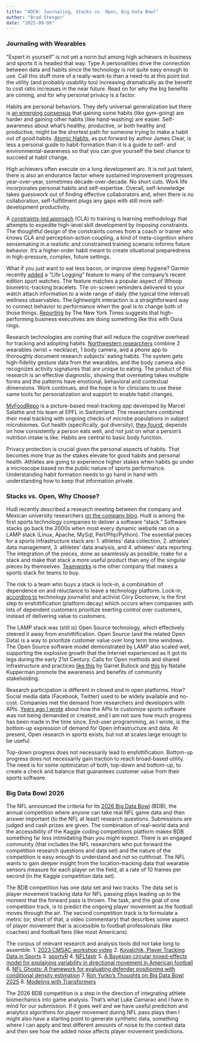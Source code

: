 ```yaml
---
title: "ADCN: Journaling, Stacks vs. Open, Big Data Bowl"
author: "Brad Stenger"
date: "2025-09-08"
---
```


### Journaling with Wearables

"Expert in yourself" is not yet a norm but among high achievers in business and sports it is headed that way. Type A personalities drive the connection between data and habits since the technology is not quite easy enough to use. Call this stuff more of a really-want-to than a need-to at this point but the utility (and probably usability too) increasing dramatically as the benefit to cost ratio increases in the near future. Read on for why the big benefits are coming, and for why personal privacy is a factor.

Habits are personal behaviors. They defy universal generalization but there is [an emerging consensus](https://knowledge.wharton.upenn.edu/podcast/this-week-in-business/what-machine-learning-reveals-about-forming-a-healthy-habit/) that gaining some habits (like gym-going) are harder and gaining other habits (like hand-washing) are easier. Self-awareness about what's healthy, productive, or both healthy and productive, might be the shortest path for someone trying to make a habit out of good habits. [Atomic Habits](https://highschool.latimes.com/opinion/review-the-power-of-tiny-wins-what-atomic-habits-taught-me-about-change/), as put forward by author James Clear, is less a personal guide to habit-formation than it is a guide to self- and environmental-awareness so that you can give yourself the best chance to succeed at habit change.

High achievers often execute on a long development arc. It is not just talent, there is also an endurance factor where sustained improvement progresses year-over-year, sometimes decade-over-decade. No short cuts. Work life incorporates personal habits and self-expertise. Overall, self-knowledge takes guesswork out of finding effective collaborators and, when there is no collaboration, self-fulfillment plugs any gaps with still more self-development productivity.

A [constraints-led approach](https://www.nytimes.com/athletic/6665943/2025/09/29/sports-training-cla-coaching-wembanyana-ohtani/) (CLA) to training is learning methodology that attempts to expedite high-level skill development by imposing constraints. The thoughtful design of the constraints comes from a coach or trainer who knows CLA and perception-action coupling, a kind of meta-cognition where sensemaking in a realistic and constrained training scenario informs future behavior. It's a higher-order habit meant to create situational preparedness in high-pressure, complex, future settings.

What if you just want to eat less bacon, or improve sleep hygiene? Garmin recently [added](https://www.dcrainmaker.com/2025/09/lifestyle-logging-journaling-health-status-vs-whoop-everything.html) a "Life Logging" feature to many of the company's recent edition sport watches. The feature matches a popular aspect of Whoop biometric-tracking bracelets. The on-screen reminders delivered to your watch attach information to a wide range of daily (the typical time interval) wellness observables. The lightweight interaction is a straightforward way to connect behavior to performance when the goal is to change both of those things. [Reporting](https://www.nytimes.com/2025/09/27/business/oura-ring-tom-hale.html) by The New York Times suggests that high-performing business executives are doing something like this with Oura rings.

Research technologies are coming that will reduce the cognitive overhead for tracking and adopting habits. [Northwestern researchers](https://news.feinberg.northwestern.edu/2025/09/19/wearable-sensors-could-reshape-obesity-treatment/) combine 2 wearables (wrist + necklace), 1 body camera, and a phone app to thoroughly document research subjects' eating habits. The system gets high-fidelity gesture data from the wearables, and the body camera also recognizes activity signatures that are unique to eating. The product of this research is an effective diagnostic, showing that overeating takes multiple forms and the patterns have emotional, behavioral and contextual dimensions. Work continues, and the hope is for clinicians to use these same tools for personalization and support to enable habit changes.

[MyFoodRepo](https://www.myfoodrepo.ai/en/blog/introducing-hei-41bb6181-237a-4acf-b94f-64d0badf6fb8) is a picture-based meal-tracking app developed by Marcel Salathe and his team at EPFL in Switzerland. The researchers combined their meal tracking with ongoing checks of microbe populations in subject microbiomes. Gut health (specifically, gut diversity), [they found](https://news.epfl.ch/news/ai-nutrition-study-finds-five-every-day-may-keep-t/), depends on how consistently a person eats well, and not just on what a person's nutrition intake is like. Habits are central to basic body function. 

Privacy protection is crucial given the personal aspects of habits. That becomes more true as the stakes elevate for good habits and personal health. Athletes are going to experience higher stakes when habits go under a microscope based on the public nature of sports performance. Understanding habit formation needs to go hand in hand with understanding how to keep that information private.

### Stacks vs. Open, Why Choose?

Hudl recently described a research meeting between the company and Mexican university researchers [on the company blog](https://www.hudl.com/blog/hudl-citec-performance-workshop-event). Hudl is among the first sports technology companies to deliver a software "stack." Software stacks go back the 2000s when most every dynamic website ran on a LAMP stack (Linux, Apache, MySql, Perl/Php/Python). The essential pieces for a sports infrastructure stack are: 1. athletes' data collection, 2. athletes' data management, 3. athletes' data analysis, and 4. athletes' data reporting. The integration of the pieces, done as seamlessly as possible, make for a stack and make that stack a more useful product than any of the singular pieces by themselves. [Teamworks](https://teamworks.com/blog/teamworks-acquires-telemetry-sports/) is the other company that makes a sports stack for teams to buy.

The risk to a team who buys a stack is lock-in, a combination of dependence on and reluctance to leave a technology platform. Lock-in, [according to](https://pluralistic.net/2024/01/24/everything-not-mandatory/) technology journalist and activist Cory Doctorow, is the first step to enshittification (platform decay) which occurs when companies with lots of dependent customers prioritize exerting control over customers, instead of delivering value to customers.

The LAMP stack was (still is) Open Source technology, which effectively steered it away from enshittification. Open Source (and the related Open Data) is a way to prioritize customer value over long term time windows. The Open Source software model demonstrated by LAMP also scaled well, supporting the explosive growth that the Internet experienced as it got its legs during the early 21st Century. Calls for Open methods and shared infrastructure and practices [like this](https://bjsm.bmj.com/content/58/6/293) by Garret Bullock and [this](https://bjsm.bmj.com/content/59/18/1270) by Natalie Kupperman promote the awareness and benefits of community stakeholding.

Research participation is different in closed and in open platforms. How? Social media data (Facebook, Twitter) used to be widely available and no-cost. Companies met the demand from researchers and developers with APIs. [Years ago I wrote](https://web.archive.org/web/20170908050806/https://www.sporttechie.com/sports-technology-problem-end-user-programming/) about how the APIs to customize sports software was not being demanded or created, and I am not sure how much progress has been made in the time since. End-user programming, as I wrote, is the bottom-up expression of demand for Open infrastructure and data. At present, Open research in sports exists, but not at scales large enough to be useful.

Top-down progress does not necessarily lead to enshittification. Bottom-up progress does not necessarily gain traction to reach broad-based utility. The need is for some optimizaton of both, top-down and bottom-up, to create a check and balance that guarantees customer value from their sports software.

### Big Data Bowl 2026

The NFL announced the criteria for its [2026 Big Data Bowl](https://operations.nfl.com/gameday/analytics/big-data-bowl/) (BDB), the annual competition where anyone can take real NFL game data and then answer important (to the NFL at least) research questions. Submissions are judged and cash prizes are given. The combination of real-world data and the accessibility of the Kaggle coding competitions platform makes BDB something far less intimidating than you might expect. There is an engaged community (that includes the NFL researchers who put forward the competition research questions and data set) and the nature of the competition is easy enough to understand and not so cutthroat. The NFL wants to gain deeper insight from the location-tracking data that wearable sensors measure for each player on the field, at a rate of 10 frames per second (in the Kaggle competition data set).

The BDB competition has one data set and two tracks. The data set is player movement tracking data for NFL passing plays leading up to the moment that the forward pass is thrown. The task, and the goal of one competition track, is to predict the ongoing player movement as the football moves through the air. The second competition track is to formulate a metric (or, short of that, a video commentary) that describes some aspect of player movement that is accessible to football professionals (like coaches) and football fans (like most Americans).

The corpus of relevant research and analysis tools did not take long to assemble:
 1. [2023 CMSAC workshop video](https://www.youtube.com/watch?v=2xg3nyPNo3s&t=2221s)
 2. [Kovalchik, Player Tracking Data in Sports](https://www.annualreviews.org/content/journals/10.1146/annurev-statistics-033021-110117)
 3. [sportyR](https://github.com/sportsdataverse/sportyR)
 4. [NFLfastr](https://nflfastr.com/articles/nflfastR.html)
 5. [A Bayesian circular mixed-effects model for explaining variability in directional movement in American football](https://arxiv.org/abs/2507.06122)
 6. [NFL Ghosts: A framework for evaluating defender positioning with conditional density estimation](https://arxiv.org/abs/2406.17220)
 7. [Ron Yurko's Thoughts on Big Data Bowl 2025](https://statthinksportsanalytics.substack.com/p/thoughts-on-big-data-bowl-2025)
 8. [Modeling with Transformers](https://www.kaggle.com/code/pvabish/modeling-with-transformers-by-sumersports/notebook)

The 2026 BDB competition is a step in the direction of integrating athlete biomechanics into game analysis. That's what Luke Camarao and I have in mind for our submission. If it goes well and we have useful prediction and analytics algorithms for player movement during NFL pass plays then I might also have a starting point to generate synthetic data, something where I can apply and test different amounts of noise to the contest data and then see how the added noise affects player movement predictions.
